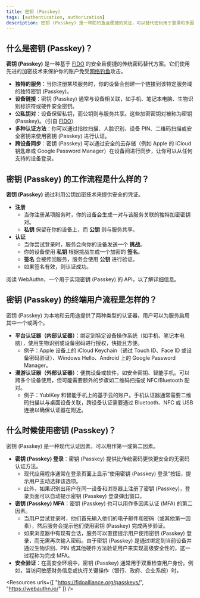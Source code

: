 ```yaml
---
title: 密钥 (Passkey)
tags: [authentication, authorization]
description: 密钥 (Passkey) 是一种防钓鱼且便捷的凭证，可以替代密码用于登录和多因素认证 (MFA)。
---
```


## 什么是密钥 (Passkey)？

**密钥 (Passkey)** 是一种基于 [FIDO](https://fidoalliance.org/) 的安全且便捷的传统密码替代方案。它们使用先进的加密技术来保护你的账户免受[网络钓鱼](https://en.wikipedia.org/wiki/Phishing)攻击。

- **独特的服务**：当你注册某项服务时，你的设备会创建一个链接到该特定服务域的独特密钥 (Passkey)。
- **设备链接**：密钥 (Passkey) 通常与设备相关联，如手机、笔记本电脑、生物识别标识符或硬件安全密钥。
- **公私钥对**：设备保留私钥，而公钥则与服务共享。这些加密密钥对被称为密钥 (Passkey)。（引自 [FIDO](https://fidoalliance.org/how-fido-works/)）
- **多种认证方法**：你可以通过指纹扫描、人脸识别、设备 PIN、二维码扫描或安全密钥来使用密钥 (Passkey) 进行认证。
- **跨设备同步**：密钥 (Passkey) 可以通过安全的云存储（例如 Apple 的 iCloud 钥匙串或 Google Password Manager）在设备间进行同步，让你可以从任何支持的设备登录。

## 密钥 (Passkey) 的工作流程是什么样的？

**密钥 (Passkey)** 通过利用公钥加密技术来提供安全的凭证。

- **注册**
  - 当你注册某项服务时，你的设备会生成一对与该服务关联的独特加密密钥对。
  - **私钥** 保留在你的设备上，而 **公钥** 则与服务共享。
- **认证**
  - 当你尝试登录时，服务会向你的设备发送一个 **挑战**。
  - 你的设备使用 **私钥** 根据挑战生成一个加密的 **签名**。
  - **签名** 会被传回服务，服务会使用 **公钥** 进行验证。
  - 如果签名有效，则认证成功。

阅读 WebAuthn，一个用于实现密钥 (Passkey) 的 API，以了解详细信息。

## 密钥 (Passkey) 的终端用户流程是怎样的？

密钥 (Passkey) 为本地和云用途提供了两种类型的认证器，用户可以为服务启用其中一个或两个。

- **平台认证器（内部认证器）**：绑定到特定设备操作系统（如手机、笔记本电脑），使用生物识别或设备密码进行授权，快捷且方便。
  - 例子：Apple 设备上的 iCloud Keychain（通过 Touch ID、Face ID 或设备密码验证）、Windows Hello、Android 上的 Google Password Manager。
- **漫游认证器（外部认证器）**：便携设备或软件，如安全密钥、智能手机。可以跨多个设备使用，但可能需要额外的步骤如二维码扫描或 NFC/Bluetooth 配对。
  - 例子：YubiKey 和智能手机上的基于云的账户。手机认证器通常需要二维码扫描以与桌面设备关联，跨设备认证需要通过 Bluetooth、NFC 或 USB 连接以确保认证器在附近。

## 什么时候使用密钥 (Passkey)？

密钥 (Passkey) 是一种现代认证因素，可以用作第一或第二因素。

- **密钥 (Passkey) 登录**：密钥 (Passkey) 提供比传统密码更快更安全的无密码认证方法。
  - 现代应用程序通常在登录页面上显示“使用密钥 (Passkey) 登录”按钮，提示用户主动选择该选项。
  - 此外，如果识别出用户在同一设备和浏览器上注册了密钥 (Passkey)，登录页面可以自动提示密钥 (Passkey) 登录弹出窗口。
- **密钥 (Passkey) MFA**：密钥 (Passkey) 也可以用作多因素认证 (MFA) 的第二因素。
  - 当用户尝试登录时，他们首先输入他们的电子邮件和密码（或其他第一因素），然后服务会提示他们使用密钥 (Passkey) 完成两步验证。
  - 如果浏览器中有现有会话，服务可以直接提示用户使用密钥 (Passkey) 登录，而无需再次输入密码。由于密钥 (Passkey) 是通过绑定到当前设备并通过生物识别、PIN 或其他硬件方法验证用户来实现高级安全性的，这一过程称为完成 MFA。
- **安全验证**：在高安全环境中，密钥 (Passkey) 通常用于双重检查用户身份。例如，当访问敏感财务信息或执行关键操作（银行、政府、企业系统）时。

<Resources
  urls={[
    "https://fidoalliance.org/passkeys/",
    "https://webauthn.io/"
  ]}
/>